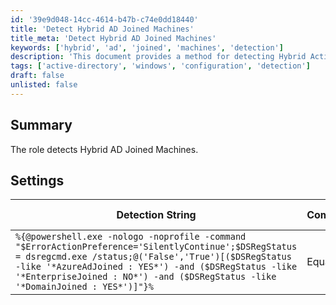 ```yaml
---
id: '39e9d048-14cc-4614-b47b-c74e0dd18440'
title: 'Detect Hybrid AD Joined Machines'
title_meta: 'Detect Hybrid AD Joined Machines'
keywords: ['hybrid', 'ad', 'joined', 'machines', 'detection']
description: 'This document provides a method for detecting Hybrid Active Directory Joined Machines using a specific PowerShell command. It includes details on the detection string, comparator, result, and applicable operating systems.'
tags: ['active-directory', 'windows', 'configuration', 'detection']
draft: false
unlisted: false
---
```

## Summary

The role detects Hybrid AD Joined Machines.

## Settings

| Detection String                                                                                                                                                                              | Comparator | Result | Applicable OS |
|-----------------------------------------------------------------------------------------------------------------------------------------------------------------------------------------------|------------|--------|----------------|
| `%{@powershell.exe -nologo -noprofile -command "$ErrorActionPreference='SilentlyContinue';$DSRegStatus = dsregcmd.exe /status;@('False','True')[($DSRegStatus -like '*AzureAdJoined : YES*') -and ($DSRegStatus -like '*EnterpriseJoined : NO*') -and ($DSRegStatus -like '*DomainJoined : YES*')]"}%` | Equals     | True   | Windows        |












